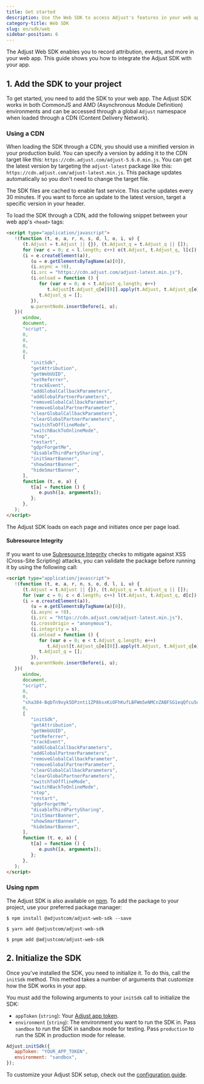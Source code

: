 ```yaml
---
title: Get started
description: Use the Web SDK to access Adjust's features in your web apps
category-title: Web SDK
slug: en/sdk/web
sidebar-position: 6
---
```


The Adjust Web SDK enables you to record attribution, events, and more in your web app. This guide shows you how to integrate the Adjust SDK with your app.

## 1. Add the SDK to your project

To get started, you need to add the SDK to your web app. The Adjust SDK works in both CommonJS and AMD (Asynchronous Module Definition) environments and can be accessed through a global `Adjust` namespace when loaded through a CDN (Content Delivery Network).

### Using a CDN

When loading the SDK through a CDN, you should use a minified version in your production build. You can specify a version by adding it to the CDN target like this: `https://cdn.adjust.com/adjust-5.6.0.min.js`. You can get the latest version by targeting the `adjust-latest` package like this: `https://cdn.adjust.com/adjust-latest.min.js`. This package updates automatically so you don't need to change the target file.

<Callout type="tip">

The SDK files are cached to enable fast service. This cache updates every 30 minutes. If you want to force an update to the latest version, target a specific version in your header.

</Callout>

To load the SDK through a CDN, add the following snippet between your web app's `<head>` tags:

```html
<script type="application/javascript">
   !(function (t, e, a, r, n, s, d, l, o, i, u) {
      (t.Adjust = t.Adjust || {}), (t.Adjust_q = t.Adjust_q || []);
      for (var c = 0; c < l.length; c++) o(t.Adjust, t.Adjust_q, l[c]);
      (i = e.createElement(a)),
         (u = e.getElementsByTagName(a)[0]),
         (i.async = !0),
         (i.src = "https://cdn.adjust.com/adjust-latest.min.js"),
         (i.onload = function () {
            for (var e = 0; e < t.Adjust_q.length; e++)
               t.Adjust[t.Adjust_q[e][0]].apply(t.Adjust, t.Adjust_q[e][1]);
            t.Adjust_q = [];
         }),
         u.parentNode.insertBefore(i, u);
   })(
      window,
      document,
      "script",
      0,
      0,
      0,
      0,
      [
         "initSdk",
         "getAttribution",
         "getWebUUID",
         "setReferrer",
         "trackEvent",
         "addGlobalCallbackParameters",
         "addGlobalPartnerParameters",
         "removeGlobalCallbackParameter",
         "removeGlobalPartnerParameter",
         "clearGlobalCallbackParameters",
         "clearGlobalPartnerParameters",
         "switchToOfflineMode",
         "switchBackToOnlineMode",
         "stop",
         "restart",
         "gdprForgetMe",
         "disableThirdPartySharing",
         "initSmartBanner",
         "showSmartBanner",
         "hideSmartBanner",
      ],
      function (t, e, a) {
         t[a] = function () {
            e.push([a, arguments]);
         };
      },
   );
</script>
```

The Adjust SDK loads on each page and initiates once per page load.

#### Subresource Integrity

If you want to use [Subresource Integrity](https://developer.mozilla.org/en-US/docs/Web/Security/Subresource_Integrity) checks to mitigate against XSS (Cross-Site Scripting) attacks, you can validate the package before running it by using the following call:

```html
<script type="application/javascript">
   !(function (t, e, a, r, n, s, o, d, l, i, u) {
      (t.Adjust = t.Adjust || {}), (t.Adjust_q = t.Adjust_q || []);
      for (var c = 0; c < d.length; c++) l(t.Adjust, t.Adjust_q, d[c]);
      (i = e.createElement(a)),
         (u = e.getElementsByTagName(a)[0]),
         (i.async = !0),
         (i.src = "https://cdn.adjust.com/adjust-latest.min.js"),
         (i.crossOrigin = "anonymous"),
         (i.integrity = s),
         (i.onload = function () {
            for (var e = 0; e < t.Adjust_q.length; e++)
               t.Adjust[t.Adjust_q[e][0]].apply(t.Adjust, t.Adjust_q[e][1]);
            t.Adjust_q = [];
         }),
         u.parentNode.insertBefore(i, u);
   })(
      window,
      document,
      "script",
      0,
      0,
      "sha384-BqbTn9xyk5DPznti1ZP8ksxKiOFhKufLBFWm5eNMCnZABFSG1eqQfcu5dsiZJHu5",
      0,
      [
         "initSdk",
         "getAttribution",
         "getWebUUID",
         "setReferrer",
         "trackEvent",
         "addGlobalCallbackParameters",
         "addGlobalPartnerParameters",
         "removeGlobalCallbackParameter",
         "removeGlobalPartnerParameter",
         "clearGlobalCallbackParameters",
         "clearGlobalPartnerParameters",
         "switchToOfflineMode",
         "switchBackToOnlineMode",
         "stop",
         "restart",
         "gdprForgetMe",
         "disableThirdPartySharing",
         "initSmartBanner",
         "showSmartBanner",
         "hideSmartBanner",
      ],
      function (t, e, a) {
         t[a] = function () {
            e.push([a, arguments]);
         };
      },
   );
</script>
```

### Using npm

The Adjust SDK is also available on [npm](https://www.npmjs.com/package/@adjustcom/adjust-web-sdk). To add the package to your project, use your preferred package manager:

<Tabs>
<Tab title="npm" sync="npm">

```console
$ npm install @adjustcom/adjust-web-sdk --save
```

</Tab>
<Tab title="Yarn" sync="yarn">

```console
$ yarn add @adjustcom/adjust-web-sdk
```

</Tab>

<Tab title="pnpm" sync="pnpm">

```console
$ pnpm add @adjustcom/adjust-web-sdk
```

</Tab>
</Tabs>

## 2. Initialize the SDK

Once you've installed the SDK, you need to initialize it. To do this, call the `initSdk` method. This method takes a number of arguments that customize how the SDK works in your app.

You must add the following arguments to your `initSdk` call to initialize the SDK:

-  `appToken` (`string`): Your [Adjust app token](https://help.adjust.com/en/article/app-token-and-reporting-currency#view-your-app-details).
-  `environment` (`string`): The environment you want to run the SDK in. Pass `sandbox` to run the SDK in sandbox mode for testing. Pass `production` to run the SDK in production mode for release.

```js
Adjust.initSdk({
   appToken: "YOUR_APP_TOKEN",
   environment: "sandbox",
});
```

<Callout type="seealso">

To customize your Adjust SDK setup, check out the [configuration guide](/en/sdk/web/configuration).

</Callout>
